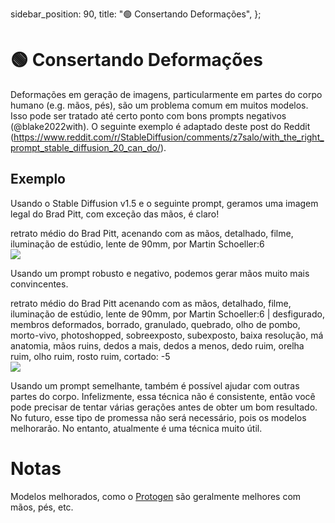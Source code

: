   sidebar_position: 90,
  title: "🟢 Consertando Deformações",
};

# 🟢 Consertando Deformações

Deformações em geração de imagens, particularmente em partes do corpo humano (e.g. mãos, pés), são um problema comum em muitos modelos. Isso pode ser tratado até certo ponto com bons prompts negativos (@blake2022with). O seguinte exemplo é adaptado deste post do Reddit (https://www.reddit.com/r/StableDiffusion/comments/z7salo/with_the_right_prompt_stable_diffusion_20_can_do/).

## Exemplo

Usando o Stable Diffusion v1.5 e o seguinte prompt, geramos uma imagem legal do Brad Pitt, com exceção das mãos, é claro!

<AIInput>
  retrato médio do Brad Pitt, acenando com as mãos, detalhado, filme, iluminação
  de estúdio, lente de 90mm, por Martin Schoeller:6
</AIInput>

<div style={{ textAlign: "center" }}>
  <Image
    src="/docs/assets/images_chapter/bad_pitt.webp"
    className="img-docs"
    width={512}
    height={512}
    style={{ width: "250px", margin: "auto" }}
  />
</div>

Usando um prompt robusto e negativo, podemos gerar mãos muito mais convincentes.

<AIInput>
  retrato médio do Brad Pitt acenando com as mãos, detalhado, filme, iluminação
  de estúdio, lente de 90mm, por Martin Schoeller:6 | desfigurado, membros
  deformados, borrado, granulado, quebrado, olho de pombo, morto-vivo,
  photoshopped, sobreexposto, subexposto, baixa resolução, má anatomia, mãos
  ruins, dedos a mais, dedos a menos, dedo ruim, orelha ruim, olho ruim, rosto
  ruim, cortado: -5
</AIInput>
<div style={{ textAlign: "center" }}>
  <Image
    src="/docs/assets/images_chapter/good_pitt.webp"
    width={1028}
    height={1032}
    style={{ width: "250px", margin: "auto" }}
  />
</div>

Usando um prompt semelhante, também é possível ajudar com outras partes do corpo. Infelizmente, essa técnica não é consistente, então você pode precisar de tentar várias gerações antes de obter um bom resultado. No futuro, esse tipo de promessa não será necessário, pois os modelos melhorarão. No entanto, atualmente é uma técnica muito útil.

# Notas

Modelos melhorados, como o [Protogen](https://civitai.com/models/3666/protogen-x34-official-release) são geralmente melhores com mãos, pés, etc.
